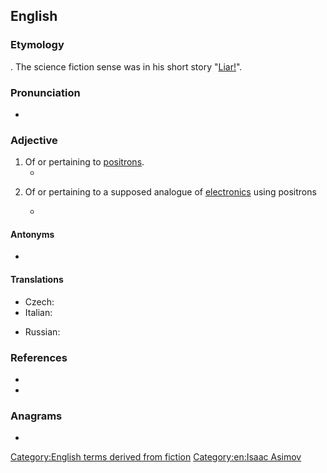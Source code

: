 ==English==

===Etymology===
{{suffix|en|positron|ic}}. The science fiction sense was {{coin|en|nat=American|occ=science fiction author|Isaac Asimov|in=1941|nocap=1}} in his short story "[[wikipedia:Liar! (short story)|Liar!]]".

===Pronunciation===
* {{a|UK}} {{IPA|en|/pɒz.ɪˈtɹɒn.ɪk/}}

===Adjective===
{{wikipedia|positronic brain}}
{{en-adj|-}}

# Of or pertaining to [[positron]]s.
#* {{quote-journal|en|title=Grating Space of Barium-Copper-Stearate Films|date=1 September 1937|journal=Physical Review|passage=The element bombarded should be of high isotopic content, and should not give any other '''positronic''' radioelement whose lifetime is comparable to the one looked for.|volume=52|page=525|author=Clifford Holley and Seymour Bernstein}}
# {{lb|en|science fiction}} Of or pertaining to a supposed analogue of [[electronic]]s using positrons
#* {{quote-journal
|en
|year=1941
|month=May
|first=Isaac
|last=Asimov
|authorlink=Isaac Asimov
|magazine=[[wikipedia:Analog Science Fiction and Fact|Astounding Science-Fiction]]
|title=[[wikipedia:Liar! (short story)|Liar!]]
|volume=27
|issue=3
|page=
|passage=By exact count, there are seventy-five thousand, two hundred and thirty-four operations necessary for the manufacture of a single '''positronic''' brain.
}}

====Antonyms====
* {{l|en|electronic}}

====Translations====
{{trans-top}}
* Czech: {{t|cs|positronový}}
* Italian: {{t+|it|positronico}}
{{trans-mid}}
* Russian: {{t+|ru|позитро́нный}}
{{trans-bottom}}

===References===
* {{R:Brave New Words|page=151}}
* {{R:OED SF|92|positronic adj.}}

===Anagrams===
* {{anagrams|en|a=ciinooprst|inotropics|post-ironic|postironic}}

[[Category:English terms derived from fiction]]
[[Category:en:Isaac Asimov]]